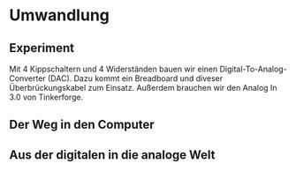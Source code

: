 # Umwandlung

::: callout-tip
## Experiment
Mit 4 Kippschaltern und 4 Widerständen bauen wir einen Digital-To-Analog-Converter (DAC). Dazu kommt ein Breadboard und diveser Überbrückungskabel zum Einsatz. Außerdem brauchen wir den Analog In 3.0 von Tinkerforge. 
:::

## Der Weg in den Computer


## Aus der digitalen in die analoge Welt